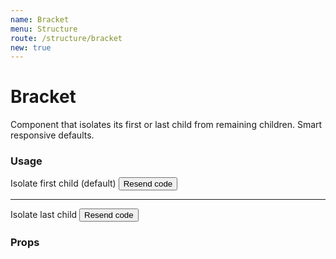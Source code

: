 ```yaml
---
name: Bracket
menu: Structure
route: /structure/bracket
new: true
---
```



# Bracket

Component that isolates its first or last child from remaining children. Smart responsive defaults.

### Usage

<Playground>
  <Bracket className="max-w-xl">
    <Avatar
      size="lg"
      imageUrl="https://avatars1.githubusercontent.com/u/194885"
    />
    <span className="text-dark-a text-sm">Isolate first child (default)</span>
    <Button>Resend code</Button>
  </Bracket>
  <hr />
  <Bracket isolate="last-child" className="max-w-xl">
    <Avatar
      size="lg"
      imageUrl="https://avatars1.githubusercontent.com/u/194885"
    />
    <span className="text-dark-a text-sm">Isolate last child</span>
    <Button>Resend code</Button>
  </Bracket>
</Playground>

### Props

<Props of={Bracket} />
